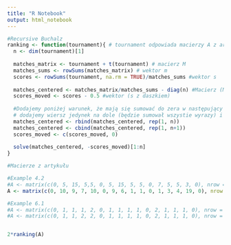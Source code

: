 ```yaml
---
title: "R Notebook"
output: html_notebook
---
```


```r
#Recursive Buchalz
ranking <- function(tournament){ # tournament odpowiada macierzy A z artyułu
  n <- dim(tournament)[1]
  
  matches_matrix <- tournament + t(tournament) # macierz M
  matches_sums <- rowSums(matches_matrix) # wektor m
  scores <- rowSums(tournament, na.rm = TRUE)/matches_sums #wektor s
  
  matches_centered <- matches_matrix/matches_sums - diag(n) #Macierz (M z kreską) - I
  scores_moved <- scores - 0.5 #wektor (s z daszkiem)
  
  #Dodajemy poniżej warunek, że mają się sumować do zera w następujący sposób:
  # dodajemy wiersz jedynek na dole (będzie sumował wszystie wyrazy) i 0 na końcu wyników (żeby sumowłąo się do 0). Żeby macierz była kwadratowa dorzucamy wektor jedynek po prawej (będą mnożone przez to zero więc to może byc cokolwiek różnego od zera)
  matches_centered <- rbind(matches_centered, rep(1, n))
  matches_centered <- cbind(matches_centered, rep(1, n+1))
  scores_moved <- c(scores_moved, 0)
  
  solve(matches_centered, -scores_moved)[1:n]
}
```

```r
#Macierze z artykułu

#Example 4.2
#A <- matrix(c(0, 5, 15, 5,5, 0, 5, 15, 5, 5, 0, 7, 5, 5, 3, 0), nrow = 4, byrow = TRUE) 
A <- matrix(c(0, 10, 9, 7, 10, 0, 9, 6, 1, 1, 0, 1, 3, 4, 19, 0), nrow = 4, byrow = TRUE)

#Example 6.1
#A <- matrix(c(0, 1, 1, 1, 2, 0, 1, 1, 1, 1, 0, 2, 1, 1, 1, 0), nrow = 4, byrow = TRUE)
#A <- matrix(c(0, 1, 1, 2, 2, 0, 1, 1, 1, 1, 0, 2, 1, 1, 1, 0), nrow = 4, byrow = TRUE) 


2*ranking(A)
```

